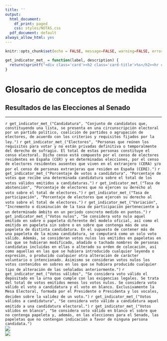 ```yaml
---
title: ''
output:
  html_document:
    df_print: paged
    css: styles/NOTAS.css
  pdf_document: default
always_allow_html: yes
---
```


```r
knitr::opts_chunk$set(echo = FALSE, message=FALSE, warning=FALSE, error=FALSE)
```

```r
get_indicator_met_ = function(label, description) {
  return(sprintf("<div class='card'><h2 class='card-title'>%s</h2><hr class='separator'/><p class='card-text'>%s</p></div>", label, description))
}
```

<!-- HTML -->
<h1>Glosario de conceptos de medida</h1>
<h2>Resultados de las Elecciones al Senado</h2>
<hr>

<div class="row highlight card-columns-3">
  `r get_indicator_met_("Candidatura", "Conjunto de candidatos que, constituyendo una lista, se presenta en una circunscripción electoral por un partido político, coalición de partidos o agrupación de electores, de acuerdo con los criterios y requisitos fijados por la ley.")`
  `r get_indicator_met_("Electores", "Personas que reúnen los requisitos para votar y no están privadas definitiva o temporalmente del derecho de sufragio. El total de estas personas constituye el censo electoral. Dicho censo está compuesto por el censo de electores residentes en España (CER) y en determinadas elecciones, por el censo de electores residentes ausentes que viven en el extranjero (CERA) y/o por el censo de personas extranjeras que residen en España (CERE).")`
  `r get_indicator_met_("Porcentaje de votos a candidatura", "Porcentaje de votos que recibe una determinada candidatura sobre el total de los votos válidos emitidos a candidaturas.")`
  `r get_indicator_met_("Tasa de abstención", "Porcentaje de electores que no ejercen su derecho al voto sobre el total de electores.")`
  `r get_indicator_met_("Tasa de participación", "Porcentaje de electores que ejercen su derecho al voto sobre el total de electores.")`
  `r get_indicator_met_("Variación", "Incremento o disminución de la tasa de participación perteneciente a un determinado ámbito en un periodo concreto medido en puntos.")`
  `r get_indicator_met_("Votos nulos", "Se considera voto nulo aquel emitido en sobre o papeleta diferente del modelo oficial, así como el emitido en papeleta sin sobre o en sobre que contenga más de una papeleta de distinta candidatura. En el supuesto de contener más de una papeleta de la misma candidatura, se computará como un solo voto válido. Además, se consideran votos nulos los emitidos en papeletas en las que se hubieran modificado, añadido o tachado nombres de personas candidatas incluidas en ellas o alterado su orden de colocación, así como aquellas en las que se hubiera introducido cualquier leyenda o expresión, o producido cualquier otra alteración de carácter voluntario o intencionado. Asimismo se consideran votos nulos los votos contenidos en sobres en los que se hubiera producido cualquier tipo de alteración de las señaladas anteriormente.")`
  `r get_indicator_met_("Votos válidos", "Se considera voto válido el depositado en la urna que cumple con las exigencias legales. Se trata del total de votos emitidos menos los votos nulos. Se considera voto válido el voto a candidatura y el voto en blanco. Exclusivamente la Mesa Electoral, formada por el Presidente o Presidenta y los vocales, deciden sobre la validez de un voto.")`
  `r get_indicator_met_("Votos válidos a candidatura", "Se considera voto válido a candidatura aquel emitido a una candidatura electoral.")`
  `r get_indicator_met_("Votos válidos en blanco", "Se considera voto válido en blanco el sobre que no contenga papeleta y, además, en las elecciones para el Senado, las papeletas que no contengan indicación a favor de ninguna persona candidata.")`
  </div>
</div>


<div class="row logos">
  <div class="column"><img class="logo-istac" src="img/logo_istac.png"/></div>
  <div class="column"><img class="logo-fecam" src="img/fecam.jpeg" /></div>
</div>


